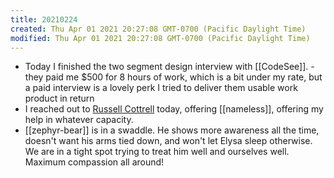 ```yaml
---
title: 20210224
created: Thu Apr 01 2021 20:27:08 GMT-0700 (Pacific Daylight Time)
modified: Thu Apr 01 2021 20:27:08 GMT-0700 (Pacific Daylight Time)
---
```

- Today I finished the two segment design interview with [[CodeSee]]. - they paid me $500 for 8 hours of work, which is a bit under my rate, but a paid interview is a lovely perk
  I tried to deliver them usable work product in return
- I reached out to [Russell Cottrell](http://russellcottrell.com/) today, offering [[nameless]], offering my help in whatever capacity.
- [[zephyr-bear]] is in a swaddle. He shows more awareness all the time, doesn't want his arms tied down, and won't let Elysa sleep otherwise. We are in a tight spot trying to treat him well and ourselves well. Maximum compassion all around!
